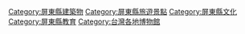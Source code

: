 {{commons category|Museums in Pingtung County}}

[[Category:屏東縣建築物|Category:屏東縣建築物]]
[[Category:屏東縣旅遊景點|Category:屏東縣旅遊景點]]
[[Category:屏東縣文化|Category:屏東縣文化]]
[[Category:屏東縣教育|Category:屏東縣教育]]
[[Category:台灣各地博物館|Category:台灣各地博物館]]